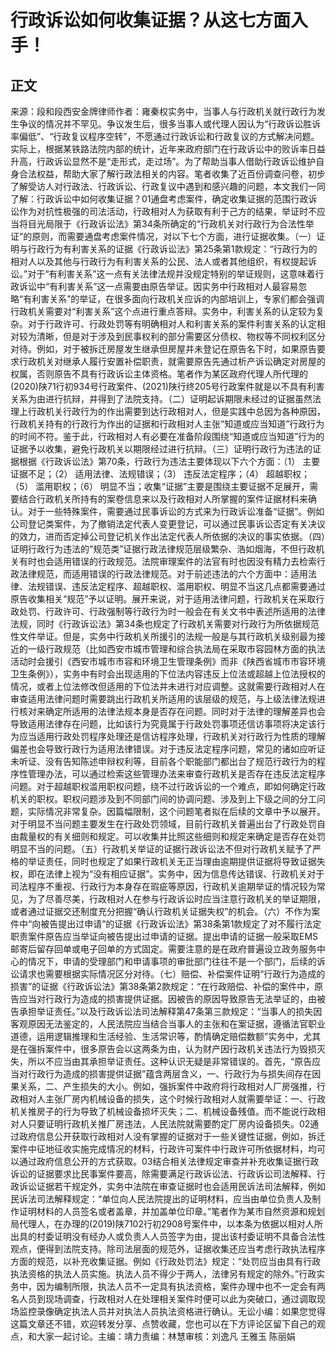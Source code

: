# 行政诉讼如何收集证据？从这七方面入手！
## 正文
来源：段和段西安金牌律师作者：雍秦权实务中，当事人与行政机关就行政行为发生争议的情况并不罕见。争议发生后，很多当事人或代理人因认为“行政诉讼胜诉率偏低”、“行政复议程序空转”，不愿通过行政诉讼和行政复议的方式解决问题。实际上，根据某铁路法院内部的统计，近年来政府部门在行政诉讼中的败诉率日益升高，行政诉讼显然不是“走形式，走过场”。为了帮助当事人借助行政诉讼维护自身合法权益，帮助大家了解行政法相关的内容。笔者收集了近百份调查问卷，初步了解受访人对行政法、行政诉讼、行政复议中遇到和感兴趣的问题，本文我们一同了解：行政诉讼中如何收集证据？01通盘考虑案件，确定收集证据的范围行政诉讼作为对抗性极强的司法活动，行政相对人为获取有利于己方的结果，举证时不应当将目光局限于《行政诉讼法》第34条所确定的“行政机关对行政行为合法性举证”的原则，而需要通盘考虑案件情况，对以下七个方面，进行证据收集。（一）证明与行政行为有利害关系的证据《行政诉讼法》第25条第1款规定：“行政行为的相对人以及其他与行政行为有利害关系的公民、法人或者其他组织，有权提起诉讼。”对于“有利害关系”这一点有关法律法规并没规定特别的举证规则，这意味着行政诉讼中“有利害关系”这一点需要由原告举证。因实务中行政相对人最容易忽略“有利害关系”的举证，在很多面向行政机关应诉的内部培训上，专家们都会强调行政机关需要对“利害关系”这个点进行重点答辩。实务中，利害关系的认定较为复杂。对于行政许可、行政处罚等有明确相对人和利害关系的案件利害关系的认定相对较为清晰，但是对于涉及到民事权利的部分需要区分债权、物权等不同权利区分对待。例如，对于被拆迁房屋发生继承但房屋并未登记在原告名下时，如果原告要求行政机关对继承人履行安置补偿职责，就需要原告先通过析产诉讼确定对房屋的权属，否则原告不具有行政诉讼主体资格。笔者作为某区政府代理人所代理的(2020)陕71行初934号行政案件、(2021)陕行终205号行政案件就是以不具有利害关系为由进行抗辩，并得到了法院支持。（二）证明起诉期限未经过的证据虽然法理上行政机关行政行为的作出需要到达行政相对人，但是实践中总因为各种原因，行政机关持有的行政行为作出的证据和行政相对人主张“知道或应当知道”行政行为的时间不符。鉴于此，行政相对人有必要在准备阶段围绕“知道或应当知道”行为的证据予以收集，避免行政机关以期限经过进行抗辩。（三）证明行政行为违法的证据根据《行政诉讼法》第70条，行政行为违法主要体现以下六个方面：（1） 主要证据不足；（2） 适用法律、法规错误；（3） 违反法定程序；（4） 超越职权；（5） 滥用职权；（6） 明显不当；收集“证据”主要是围绕主要证据不足展开，需要结合行政机关所持有的案卷信息来以及行政相对人所掌握的案件证据材料来确认。对于一些特殊案件，需要通过民事诉讼的方式来为行政诉讼准备“证据”。例如公司登记类案件，为了撤销法定代表人变更登记，可以通过民事诉讼否定有关决议的效力，进而否定掉公司登记机关作出法定代表人所依据的决议的事实依据。（四）证明行政行为违法的“规范类”证据行政法律规范层级繁杂、浩如烟海，不但行政机关有时也会适用错误的行政规范。法院审理案件的法官有时也因没有精力去检索行政法律规范，而适用错误的行政法律规范。对于前述违法的六个方面中：适用法律、法规错误、违反法定程序、超越职权、滥用职权、明显不当这几点都需要通过原告收集相关“规范”予以证明。展开来说，对于适用法律问题，行政机关在采取行政处罚、行政许可、行政强制等行政行为时一般会在有关文书中表述所适用的法律法规，同时《行政诉讼法》第34条也规定了行政机关需要对行政行为所依据规范性文件举证。但是，实务中行政机关所援引的法规一般是与其行政机关级别最为接近的一级行政规范（比如西安市城市管理和综合执法局在采取市容园林方面的执法活动时会援引《西安市城市市容和环境卫生管理条例》而非《陕西省城市市容环境卫生条例》），实务中有时会出现适用的下位法内容违反上位法或超越上位法授权的情况，或者上位法修改但适用的下位法并未进行对应调整。这就需要行政相对人在审查适用法律问题时需要跳出行政机关所适用的该层级的规范，与上级法律法规进行核对来确定所适用的法律法规本身是否存在问题。同时对于法律的理解差异也会导致适用法律存在问题，比如该行为究竟属于行政处罚事项还信访事项将决定该行为应当适用行政处罚程序处理还是信访程序处理，行政机关对行政行为性质的理解偏差也会导致行政行为适用法律错误。对于违反法定程序问题，常见的诸如应听证未听证、没有告知陈述申辩权利等，目前各个职能部门都出台了规范行政行为的程序性管理办法，可以通过检索这些管理办法来审查行政机关是否存在违反法定程序问题。对于超越职权滥用职权问题，绕不过行政诉讼的一个难点，即如何确定行政机关的职权。职权问题涉及到不同部门间的协调问题、涉及到上下级之间的分工问题，实际情况非常复杂。因篇幅限制，这个问题笔者拟在后续的文章中予以展开。对于明显不当问题主要发生在行政处罚领域，目前行政机关普遍出台了行政处罚自由裁量权的有关细则和规定。可以收集并比照这些细则和规定来确定是否存在处罚明显不当的问题。（五）行政机关举证的证据行政诉讼法不但对行政机关赋予了严格的举证责任，同时也规定了如果行政机关无正当理由逾期提供证据将导致证据失权，即在法律上视为“没有相应证据”。实务中，因为信息传达错误、行政机关对于司法程序不重视、行政行为本身存在瑕疵等原因，行政机关逾期举证的情况较为常见，为了尽善尽美，行政相对人在参与行政诉讼时应当注意行政机关的举证期限，或者通过证据交还制度充分把握“确认行政机关证据失权”的机会。（六）不作为案件中“向被告提出过申请”的证据《行政诉讼法》第38条第1款规定了对不履行法定职责案件原告应当举证向被告提出过申请的证据。提出申请的证据一般采取EMS邮寄后留存回单或电子回单的方式固定。需要注意的是在政府普遍设立政务服务中心的情况下，申请的受理部门和申请事项的审批部门往往不是一个部门，后续的诉讼请求也需要根据实际情况区分对待。（七）赔偿、补偿案件证明“行政行为造成的损害”的证据《行政诉讼法》第38条第2款规定：“在行政赔偿、补偿的案件中，原告应当对行政行为造成的损害提供证据。因被告的原因导致原告无法举证的，由被告承担举证责任。”以及行政诉讼法司法解释第47条第三款规定：“当事人的损失因客观原因无法鉴定的，人民法院应当结合当事人的主张和在案证据，遵循法官职业道德，运用逻辑推理和生活经验、生活常识等，酌情确定赔偿数额”实务中，尤其是在强拆案件中，很多原告会以这两条为由，认为财产因行政机关违法行为毁损灭失，所以不应当由其承担举证责任。这种认识无疑是非常错误的。首先，“原告应当对行政行为造成的损害提供证据”蕴含两层含义，一、行政行为与损失间存在因果关系，二、产生损失的大小。例如，强拆案件中政府将行政相对人厂房强推，行政相对人主张厂房内机械设备的损失，这个时候行政相对人就需要举证：一、行政机关推房子的行为导致了机械设备损坏灭失；二、机械设备残值。而不能说行政相对人只要证明行政机关推厂房违法，人民法院就需要酌定厂房内设备损失。02通过政府信息公开获取行政相对人没有掌握的证据对于一些关键性证据，例如，拆迁案件中征地征收实施完成情况的材料，行政许可案件中行政许可所依据材料，均可以通过政府信息公开的方式获取。03结合相关法律规定审查并补充收集证据行政诉讼的证据要求比民事案件要高，除需要满足行政诉讼法、行政诉讼司法解释、行政诉讼证据若干规定外，实务中法院在审查证据时也会适用民诉法司法解释，例如民诉法司法解释规定：“单位向人民法院提出的证明材料，应当由单位负责人及制作证明材料的人员签名或者盖章，并加盖单位印章。”笔者作为某市自然资源和规划局代理人，在办理的(2019)陕7102行初2908号案件中，以本条为依据以相对人所出具的村委证明没有经办人或负责人人员签字为由，提出该村委证明不具备合法性观点，便得到法院支持。除司法层面的规范外，证据收集还应当考虑行政执法程序方面的规范，以补充收集证据。例如《行政处罚法》规定：“处罚应当由具有行政执法资格的执法人员实施。执法人员不得少于两人，法律另有规定的除外。”行政实务中，因为编制所限，执法人员不一定具有执法资格，案件办理中也不一定会有两名人员到现场调查，行政相对人在处理相关案件时便可以此为突破口，通过调取现场监控录像确定执法人员并对执法人员执法资格进行确认。无讼小编：如果您觉得这篇文章还不错，欢迎转发分享、点赞收藏，您也可以在下方评论区留下自己的观点，和大家一起讨论。主编：靖力责编：林慧审核：刘逸凡 王雅玉 陈丽娟